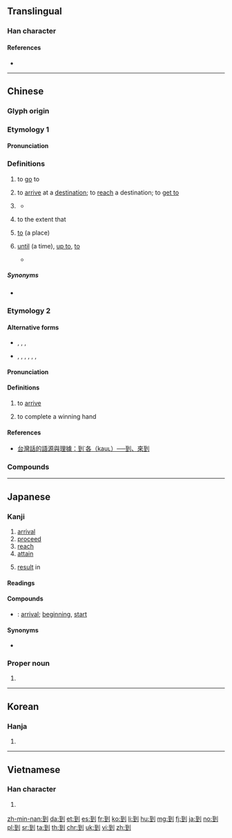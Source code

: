 ==Translingual==
{{stroke order|strokes=8}}
{{stroke order|type=animate}}
{{Han etyl}}

===Han character===
{{Han char|rn=18|rad=刀|as=06|sn=8|four=12100|canj=MGLN|ids=⿰至刂}}

====References====
* {{Han ref|kx=0138.360|dkj=01950|dj=0314.130|hdz=10334.030|uh=5230|ud=21040|bh=A8EC|bd=43244}}

----

==Chinese==
{{zh-forms}}

===Glyph origin===
{{Han compound|至|刀|ls=psc|c1=s|c2=p|t1=to arrive}}

===Etymology 1===

====Pronunciation====
{{zh-pron
|m=dào
|ma=y
|c=dou3,dou3-2
|c_note=dou<sup>3-2</sup> - "''verbal suffix including action completion''"
|h=pfs=to
|mn=tàu/tò
|mn_note=tàu - vernacular; tò - literary
|w=2tau
|mc=y
|oc=y
|cat=v,part,prep,adj
}}

===Definitions===
{{zh-hanzi}}

# to [[go]] to
#: {{zh-x|我 到 機場 接 你。|I'll '''go to''' the airport to pick you up.}}
# to [[arrive]] at a [[destination]]; to [[reach]] a destination; to [[get to]]
#: {{zh-x|火車 到 了|The train has '''arrived'''.}}
# {{n-g|a verbal suffix that indicates the (successful) completion of an action}}
#: {{zh-x|找到|to find (to search + completion)}}
#: {{zh-x|做到|to achieve, to accomplish (to do + completion)}}
#: {{zh-x|聽到|to hear (to listen + completion)}}
#* {{zh-x|你 怎麼 沒有 聽 到 我 的 敲門 聲？|How did you not hear my knocking on the door?}}
# {{lb|zh|Mandarin|Cantonese|Hakka}} to the extent that
#: {{zh-x|佢 嘈 到 我 瞓 唔 著[着]{zoek6}。|He is '''so''' noisy '''that''' I couldn't go to sleep.|C}}
# [[to]] (a place)
#: {{zh-x|他 到 中國 去 了。|He has gone '''to''' China.}}
#: {{zh-x|我 最近 搬 到 這 個 地區。|I recently moved '''to''' this area.}}
# [[until]] (a time), [[up to]], [[to]]
#: {{zh-x|這 家 店 從 9 點 開 到 18 點。|This shop is open from 9 '''to''' 6 o'clock.}}
#* {{zh-x|我們 要 把 假{jià}期 推遲 到 天氣 好些 的 時候。|We shall delay our holiday '''until''' the weather is better.}}

=====Synonyms=====
* {{sense|verbal suffix indicating completion}} {{q|Min Nan}} {{zh-l|著|tio̍h}}

===Etymology 2===

====Alternative forms====
* {{zh-l|遘|tr=-}}, {{zh-l|告|tr=-}}, {{zh-l|至|tr=-}}, {{zh-l|甲|tr=-}}
* {{qualifier|rare}} {{zh-l|各|tr=-}}, {{zh-l|格|tr=-}}, {{zh-l|𢓜|tr=-}}, {{zh-l|佫|tr=-}}, {{zh-l|徦|tr=-}}, {{zh-l|假|tr=-}}, {{zh-l|臵|tr=-}}

====Pronunciation====
{{zh-pron
|mn=kàu
|mn-t=gau3
|md=gáu
|cat=v
}}

====Definitions====
{{zh-hanzi}} {{tcx|Min|lang=zh}}

# to [[arrive]]
#: {{zh-x|伊 到 厝 矣。|He has [[arrived]] home.|MN|tr=I '''kàu''' chhù--ah.}}
# {{lb|zh|mahjong|playing cards}} to complete a winning hand

====References====
* [https://taiwanlanguage.wordpress.com/2011/10/08/%E5%88%B0%CB%99%E5%90%84%EF%BC%88kau%CA%9F%EF%BC%89%E2%94%80%E2%94%80%E5%88%B0%E3%80%81%E4%BE%86%E5%88%B0/ 台灣話的語源與理據：到˙各（kauʟ）──到、來到]

===Compounds===
{{zh-der|一到處|一天到晚|一年到頭|三到|不到|不到家|不到得|不到的|不到頭|不周到|乍到|事到如今|事到臨頭|便做到|做到|先來後到|到不的|到任|到場|到大來|到家|到岸價格|到差|到底|到得|到手|到敢|到時|到期|到案|到此一遊|到省|到眼|到職|到臨|到處|到處奔走|到處為家|到達|到達簽證|到頭|到頭來|到齊|吃到飽|周到|周旋到底|堅持到底|報到|巴到|待到|得到|從頭到尾|從頭到腳|心到神知|恰到好處|想不到|意到筆隨|意想不到|慎到|懇到|手到回春|手到拿來|手到擒來|手到病除|打到|找到|把不到|投到|抬到天上|掄不到|損到家|搔到癢處|料不到|料到|新來乍到|旗開馬到|更做到|木雞養到|水到渠成|沒想到|獨到|獨到之處|獨到之見|白頭到老|百年到老|直到|碰到|禍到臨頭|禮數周到|窮到骨|等到|簽到|精到|老到|老成見到|臨到|藥到回春|藥到病除|見到|說到做到|讀書三到|走馬到任|趕到|踢到鐵板|辦不到|辦到|逕到|遇到|過到|達到|遲到|門到戶說|面面俱到|頭到|馬到成功|點到為止}}

{{zh-cat|Beginning}}

----

==Japanese==

===Kanji===
{{ja-kanji|grade=c|rs=刀06}}

# [[arrival]]
# [[proceed]]
# [[reach]]
# [[attain]]
# {{lb|ja|archaic|sort=いたる}} [[result]] in

====Readings====
{{ja-readings|goon=[[とう]] (tō)|kanon=[[とう]] (tō)|kun=[[いたる]] (itaru) {{lb|ja|colloquial|sort=いたる}}}}

====Compounds====
{{der-top|Compounds}}
* {{ja-r|到来|とうらい}}: [[arrival]]; [[beginning]], [[start]]
{{der-bottom}}

====Synonyms====
* {{l|ja|至}}

{{ja-kref
|jis=457E
|ku=3794
|shift=939e
|euc=C5FE
|freq=1032
|nelson=3846
|newnelson=477
|halpern=1264
|kld=848
|heisig=755
|tuttle=2f6.4
}}

===Proper noun===
{{ja-pos|いたる|proper}}

# {{given name|male|lang=ja|sort=いたる}}

----

==Korean==

===Hanja===
{{ko-hanja|hangeul=도|mr=to}}

# {{defn|lang=ko|sort=刀06}}

----

==Vietnamese==

===Han character===
{{vi-hantu|[[đáo]], [[đáu]], [[tráo]]|rs=刀06}}

# {{defn|lang=vi|sort=刀06}}

[[zh-min-nan:到]]
[[da:到]]
[[et:到]]
[[es:到]]
[[fr:到]]
[[ko:到]]
[[li:到]]
[[hu:到]]
[[mg:到]]
[[fj:到]]
[[ja:到]]
[[no:到]]
[[pl:到]]
[[sr:到]]
[[ta:到]]
[[th:到]]
[[chr:到]]
[[uk:到]]
[[vi:到]]
[[zh:到]]